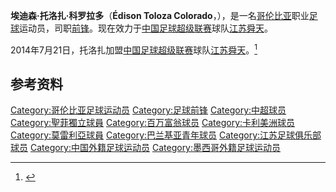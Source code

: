 {{spanish name 2|托洛扎（Toloza）|科罗拉多（Colorado）}}
{{Infobox football biography
| name = 埃迪森·托洛扎<br>Édison Toloza
| fullname = Édison Toloza Colorado
| image = [[File:Edison_Toloza.jpg|200px]]
| birth_date = {{birth date and age|1984|6|15|df=y}}
| birth_place = [[哥伦比亚|哥伦比亚]][[纳里尼奥省|纳里尼奥省]][[Istcuande|伊斯库安德]] 
| height = {{height|m=1.75|precision=0}}
| currentclub  = [[江苏舜天足球俱乐部|江苏舜天]]
| clubnumber = 40
| position = [[前锋_(足球)|前锋]]
| years1 = 2006
| years2 = 2007
| years3 = 2008–2012
| years4 = 2009
| years5 = 2009–2010
| years6 = 2011
| years7 = 2012
| years8 = 2012
| years9 = 2012
| years10 = 2013–2014
| years11 = 2014–
| years12 = 2015–
| clubs1 = [[Deportivo_Pereira|佩雷拉]]
| clubs2 = [[Deportes_Quindío|金迪奥]]
| clubs3 = [[圣菲独立|圣菲独立]]
| clubs4 = → [[Deportivo_Pereira|佩雷拉]] (租借)
| clubs5 = → [[卡利美洲|卡利美洲]] (租借)
| clubs6 = → [[百万富翁足球俱乐部|百万富翁]] (租借)
| clubs7 = → [[莫雷利亚君主竞技俱乐部|莫雷利亚君主]] (租借)
| clubs8 = [[莫雷利亚君主竞技俱乐部|莫雷利亚君主]]
| clubs9 = [[Puebla_F.C.|普埃布拉]]
| clubs10 = [[巴兰基亚青年体育俱乐部|巴兰基亚青年]]
| clubs11 = [[江苏舜天足球俱乐部|江苏舜天]]
| clubs12 = → [[巴兰基亚青年体育俱乐部|巴兰基亚青年]]
| caps1 = 3 | goals1 = 0
| caps2 = 35 | goals2 = 13
| caps3 = 36 | goals3 = 3
| caps4 = 13 | goals4 = 2
| caps5 = 33 | goals5 = 7
| caps6 = 38 | goals6 = 20
| caps7 = 0 | goals7 = 0
| caps8 = 8 | goals8 = 0
| caps9 = 14 | goals9 = 2
| caps10 = 52 | goals10 = 22
| caps11 = 13  | goals11 = 2
| caps12 = 0  | goals12 = 0
| nationalyears1 = 
| nationalteam1 = 
| nationalcaps1 =    | nationalgoals1 = 
| club-update = 2015年7月27日
}}
'''埃迪森·托洛扎·科罗拉多'''（'''Édison Toloza Colorado'''，{{bd|1984年|6月15日|||Toloza Colorado, Edison}}），是一名[[哥伦比亚|哥伦比亚]]职业[[足球|足球]]运动员，司职[[前锋_(足球)|前锋]]。现在效力于[[中国足球超级联赛|中国足球超级联赛]]球队[[江苏舜天足球俱乐部|江苏舜天]]。

2014年7月21日，托洛扎加盟[[中国足球超级联赛|中国足球超级联赛]]球队[[江苏舜天足球俱乐部|江苏舜天]]。<ref>{{Cite web |url=http://news.163.com/14/0721/14/A1MCK5O000014JB6.html |title=江苏舜天官方宣布：哥伦比亚前锋托洛扎加盟 |access-date=2014-10-24 |archive-url=https://web.archive.org/web/20141024101142/http://news.163.com/14/0721/14/A1MCK5O000014JB6.html |archive-date=2014-10-24 |dead-url=yes }}</ref>

==参考资料==
{{reflist}}

{{2014年中超分类名单江苏}}

{{DEFAULTSORT:Toloza Colorado, Edison}}
[[Category:哥伦比亚足球运动员|Category:哥伦比亚足球运动员]]
[[Category:足球前锋|Category:足球前锋]]
[[Category:中超球员|Category:中超球员]]
[[Category:聖菲獨立球員|Category:聖菲獨立球員]]
[[Category:百万富翁球员|Category:百万富翁球员]]
[[Category:卡利美洲球员|Category:卡利美洲球员]]
[[Category:莫雷利亞球員|Category:莫雷利亞球員]]
[[Category:巴兰基亚青年球员|Category:巴兰基亚青年球员]]
[[Category:江苏足球俱乐部球员|Category:江苏足球俱乐部球员]]
[[Category:中国外籍足球运动员|Category:中国外籍足球运动员]]
[[Category:墨西哥外籍足球运动员|Category:墨西哥外籍足球运动员]]